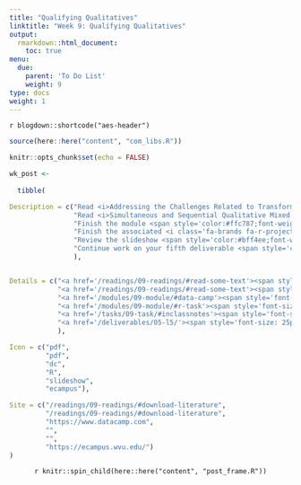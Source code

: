 ```yaml
---
title: "Qualifying Qualitatives"
linktitle: "Week 9: Qualifying Qualitatives"
output:
  rmarkdown::html_document:
    toc: true
menu:
  due:
    parent: 'To Do List'
    weight: 9
type: docs
weight: 1
---
```


`r blogdown::shortcode("aes-header")`

```r
source(here::here("content", "com_libs.R"))
```

```r
knitr::opts_chunk$set(echo = FALSE)
```

```r

wk_post <- 
  
  tibble(

Description = c("Read <i>Addressing the Challenges Related to Transforming Qualitative Into Quantitative Data in Qualitative Comparative Analysis</i> in Block, D.d. & Vis, B. (2019)",
                "Read <i>Simultaneous and Sequential Qualitative Mixed Method Designs</i> in Morse, J.M. (2010)",
                "Finish the module <span style='color:#ffc787;font-weight:bold'><i>Introduction to Text Analysis in R</i></span>",
                "Finish the associated <i class='fa-brands fa-r-project'></i> task for the module",
                "Review the slideshow <span style='color:#bff4ee;font-weight:bold'>A Brief Overview of Qualitative Data Analysis</span> after class",
                "Continue work on your fifth deliverable <span style='color:#6acda5;font-weight:bold'>Refine the Draft</span>"
                ),


Details = c("<a href='/readings/09-readings/#read-some-text'><span style='font-size: 25px; color: #89cff0;'><i class='fas fa-info-circle'></i></span></a>",
            "<a href='/readings/09-readings/#read-some-text'><span style='font-size: 25px; color: #89cff0;'><i class='fas fa-info-circle'></i></span></a>",
            "<a href='/modules/09-module/#data-camp'><span style='font-size: 25px; color: #89cff0;'><i class='fas fa-info-circle'></i></span></a>",
            "<a href='/modules/09-module/#r-task'><span style='font-size: 25px; color: #89cff0;'><i class='fas fa-info-circle'></i></span></a>",
            "<a href='/tasks/09-task/#inclassnotes'><span style='font-size: 25px; color: #89cff0;'><i class='fas fa-info-circle'></i></span></a>",
            "<a href='/deliverables/05-l5/'><span style='font-size: 25px; color: #89cff0;'><i class='fas fa-info-circle'></i></span></a>"
            ),

Icon = c("pdf",
         "pdf",
         "dc",
         "R",
         "slideshow",
         "ecampus"),

Site = c("/readings/09-readings/#download-literature",
         "/readings/09-readings/#download-literature",
         "https://www.datacamp.com",
         "",
         "",
         "https://ecampus.wvu.edu/")
)
```

<center>
`r knitr::spin_child(here::here("content", "post_frame.R"))`
</center>
